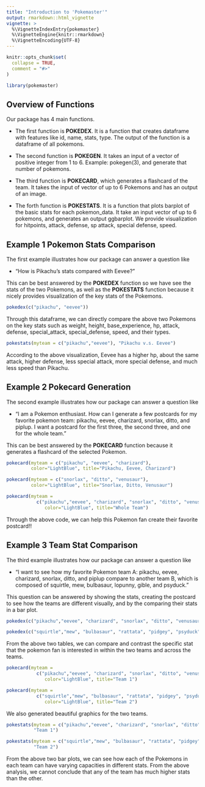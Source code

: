 ```yaml
---
title: "Introduction to 'Pokemaster'"
output: rmarkdown::html_vignette
vignette: >
  %\VignetteIndexEntry{pokemaster}
  %\VignetteEngine{knitr::rmarkdown}
  %\VignetteEncoding{UTF-8}
---
```


```r
knitr::opts_chunk$set(
  collapse = TRUE,
  comment = "#>"
)
```

```r
library(pokemaster)
```


## Overview of Functions

Our package has 4 main functions. 

- The first function is **POKEDEX**. It is a function that creates dataframe with features like id, name, stats, type. The output of the function is a dataframe of all pokemons.

- The second function is **POKEGEN**. It takes an input of a vector of positive integer from 1 to 6. Example:  pokegen(3), and generate that number of pokemons. 

- The third function is **POKECARD**, which generates a flashcard of the team. It takes the input of vector of up to 6 Pokemons and has an output of an image. 

- The forth function is **POKESTATS**. It is a function that plots barplot of the basic stats for each pokemon_data. It take an input vector of up to 6 pokemons, and generates an output ggbarplot. We provide visualization for hitpoints, attack, defense, sp attack, special defense, speed.

## Example 1 Pokemon Stats Comparison

The first example illustrates how our package can answer a question like 

- "How is Pikachu's stats compared with Eevee?"

This can be best answered by the **POKEDEX** function so we have see the stats of the two Pokemons, as well as the **POKESTATS** function because it nicely provides visualization of the key stats of the Pokemons.

```r
pokedex(c("pikachu", "eevee"))
```

Through this dataframe, we can directly compare the above two Pokemons on the key stats such as weight, height, base_experience, hp, attack, defense, special_attack, special_defense, speed, and their types.

```r
pokestats(myteam = c("pikachu","eevee"), "Pikachu v.s. Eevee")
```

According to the above visualization, Eevee has a higher hp, about the same attack, higher defense, less special attack, more special defense, and much less speed than Pikachu. 

## Example 2 Pokecard Generation

The second example illustrates how our package can answer a question like 

- "I am a Pokemon enthusiast. How can I generate a few postcards for my favorite pokemon team: pikachu, eevee, charizard, snorlax, ditto, and piplup. I want a postcard for the first three, the second three, and one for the whole team."

This can be best answered by the **POKECARD** function because it generates a flashcard of the selected Pokemon. 

```r
pokecard(myteam = c("pikachu", "eevee", "charizard"), 
         color="LightBlue", title="Pikachu, Eevee, Charizard")
```
```r
pokecard(myteam = c("snorlax", "ditto", "venusaur"), 
         color="LightBlue", title="Snorlax, Ditto, Venusaur")
```

```r
pokecard(myteam = 
           c("pikachu","eevee", "charizard", "snorlax", "ditto", "venusaur"), 
              color="LightBlue", title="Whole Team")
```

Through the above code, we can help this Pokemon fan create their favorite postcard!!

## Example 3 Team Stat Comparison

The third example illustrates how our package can answer a question like 

- "I want to see how my favorite Pokemon team A: pikachu, eevee, charizard, snorlax, ditto, and piplup compare to another team B, which is composed of squirtle, mew, bulbasaur, lopunny, gible, and psyduck."

This question can be answered by showing the stats, creating the postcard to see how the teams are different visually, and by the comparing their stats in a bar plot.

```r
pokedex(c("pikachu","eevee", "charizard", "snorlax", "ditto", "venusaur"))
```

```r
pokedex(c("squirtle","mew", "bulbasaur", "rattata", "pidgey", "psyduck"))
```

From the above two tables, we can compare and contrast the specific stat that the pokemon fan is interested in within the two teams and across the teams.

```r
pokecard(myteam = 
           c("pikachu","eevee", "charizard", "snorlax", "ditto", "venusaur"), 
              color="LightBlue", title="Team 1")
```
```r
pokecard(myteam = 
           c("squirtle","mew", "bulbasaur", "rattata", "pidgey", "psyduck"), 
              color="LightBlue", title="Team 2")
```

We also generated beautiful graphics for the two teams.

```r
pokestats(myteam = c("pikachu","eevee", "charizard", "snorlax", "ditto", "venusaur"),
          "Team 1")
```

```r
pokestats(myteam = c("squirtle","mew", "bulbasaur", "rattata", "pidgey", "psyduck"),
          "Team 2")
```

From the above two bar plots, we can see how each of the Pokemons in each team can have varying capacities in different stats. From the above analysis, we cannot conclude that any of the team has much higher stats than the other. 

